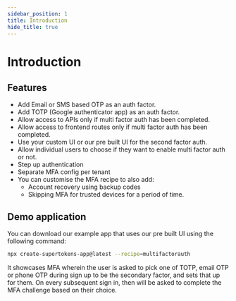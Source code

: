 ```yaml
---
sidebar_position: 1
title: Introduction
hide_title: true
---
```


# Introduction

## Features
- Add Email or SMS based OTP as an auth factor.
- Add TOTP (Google authenticator app) as an auth factor.
- Allow access to APIs only if multi factor auth has been completed.
- Allow access to frontend routes only if multi factor auth has been completed.
- Use your custom UI or our pre built UI for the second factor auth.
- Allow individual users to choose if they want to enable multi factor auth or not.
- Step up authentication
- Separate MFA config per tenant
- You can customise the MFA recipe to also add:
    - Account recovery using backup codes
    - Skipping MFA for trusted devices for a period of time.

## Demo application
You can download our example app that uses our pre built UI using the following command:

```bash
npx create-supertokens-app@latest --recipe=multifactorauth
```

It showcases MFA wherein the user is asked to pick one of TOTP, email OTP or phone OTP during sign up to be the secondary factor, and sets that up for them. On every subsequent sign in, then will be asked to complete the MFA challenge based on their choice.
